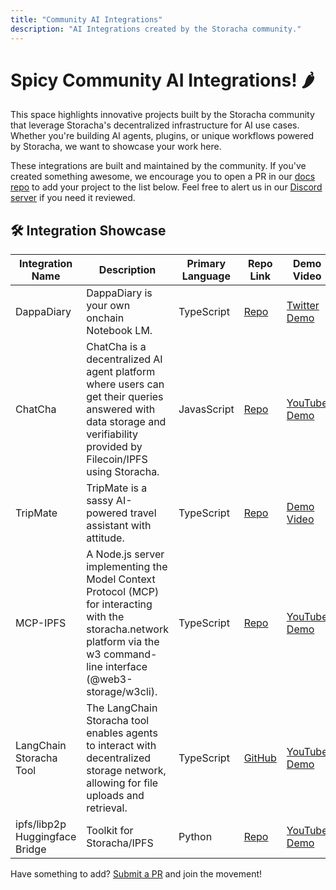 ```yaml
---
title: "Community AI Integrations"
description: "AI Integrations created by the Storacha community."
---
```


# Spicy Community AI Integrations! 🌶️

This space highlights innovative projects built by the Storacha community that leverage Storacha's decentralized infrastructure for AI use cases. Whether you're building AI agents, plugins, or unique workflows powered by Storacha, we want to showcase your work here.

These integrations are built and maintained by the community. If you've created something awesome, we encourage you to open a PR in our [docs repo](https://github.com/storacha/docs/blob/main/src/pages/ai/community-integrations.mdx) to add your project to the list below. Feel free to alert us in our [Discord server](https://discord.gg/3q5dBVjmMz) if you need it reviewed.

## 🛠️ Integration Showcase

| Integration Name | Description | Primary Language | Repo Link | Demo Video |
|------------------|-------------|------------------|-----------|-------------|
| DappaDiary | DappaDiary is your own onchain Notebook LM. | TypeScript | [Repo](https://github.com/DappaDanDev/dappaDiary) | [Twitter Demo](https://x.com/DAppaDanDev/status/1911381457240482173) |
| ChatCha | ChatCha is a decentralized AI agent platform where users can get their queries answered with data storage and verifiability provided by Filecoin/IPFS using Storacha. | JavasScript | [Repo](https://github.com/AkashMundari/ChatCha) | [YouTube Demo](https://www.youtube.com/watch?v=N1t-bySH3Q0) |
| TripMate | TripMate is a sassy AI-powered travel assistant with attitude. | TypeScript | [Repo](https://github.com/Dhruv-Varshney-developer/Tripmate-Planner) | [Demo Video](https://www.veed.io/view/e90b293f-0748-4790-9267-b9aa90c7b180?panel=share) |
| MCP-IPFS | A Node.js server implementing the Model Context Protocol (MCP) for interacting with the storacha.network platform via the w3 command-line interface (@web3-storage/w3cli). | TypeScript | [Repo](https://github.com/alexbakers/mcp-ipfs) | [YouTube Demo](https://www.youtube.com/watch?v=_O0q3mGJ-w4) |
| LangChain Storacha Tool | The LangChain Storacha tool enables agents to interact with decentralized storage network, allowing for file uploads and retrieval. | TypeScript | [GitHub](https://github.com/black-domain/langchain-storacha-tool) | [YouTube Demo](https://www.youtube.com/watch?v=WzCVwVU60D4) |
| ipfs/libp2p Huggingface Bridge | Toolkit for Storacha/IPFS | Python | [Repo](https://github.com/endomorphosis/ipfs_kit_py) | [YouTube Demo](https://youtu.be/UKtN5AlzUqs) |

Have something to add? [Submit a PR](https://github.com/storacha/docs/blob/main/src/pages/ai/community-integrations.mdx) and join the movement!
